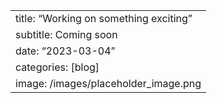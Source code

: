 ---
title: "Working on something exciting"
subtitle: Coming soon
date: "2023-03-04"
categories: [blog]
image: /images/placeholder_image.png
---